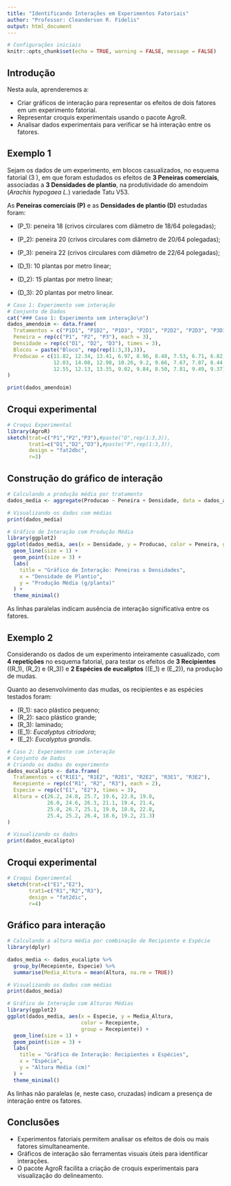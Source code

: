 ```yaml
---
title: "Identificando Interações em Experimentos Fatoriais"
author: "Professor: Cleanderson R. Fidelis"
output: html_document
---
```


```r
# Configurações iniciais
knitr::opts_chunk$set(echo = TRUE, warning = FALSE, message = FALSE)
```


## Introdução
Nesta aula, aprenderemos a:

- Criar gráficos de interação para representar os efeitos de dois fatores em um experimento fatorial.
- Representar croquis experimentais usando o pacote AgroR.
- Analisar dados experimentais para verificar se há interação entre os fatores.


## Exemplo 1

Sejam os dados de um experimento, em blocos casualizados, no esquema fatorial \(3 \times 3\), em que foram estudados os efeitos de **3 Peneiras comerciais**, associadas a **3 Densidades de plantio**, na produtividade do amendoim (*Arachis hypogaea L.*) variedade Tatu V53.

As **Peneiras comerciais (P)** e as **Densidades de plantio (D)** estudadas foram:

- \(P_1\): peneira 18 (crivos circulares com diâmetro de 18/64 polegadas);
- \(P_2\): peneira 20 (crivos circulares com diâmetro de 20/64 polegadas);
- \(P_3\): peneira 22 (crivos circulares com diâmetro de 22/64 polegadas);

- \(D_1\): 10 plantas por metro linear;
- \(D_2\): 15 plantas por metro linear;
- \(D_3\): 20 plantas por metro linear.

```r
# Caso 1: Experimento sem interação
# Conjunto de Dados
cat("### Caso 1: Experimento sem interação\n")
dados_amendoim <- data.frame(
  Tratamentos = c("P1D1", "P1D2", "P1D3", "P2D1", "P2D2", "P2D3", "P3D1", "P3D2", "P3D3"),
  Peneira = rep(c("P1", "P2", "P3"), each = 3),
  Densidade = rep(c("D1", "D2", "D3"), times = 3),
  Blocos = paste("Bloco", rep(rep(1:3,3),3)),
  Producao = c(11.82, 12.34, 13.41, 6.97, 8.96, 8.48, 7.53, 6.71, 6.82,
               12.03, 14.08, 12.98, 10.26, 9.2, 9.66, 7.67, 7.87, 8.44,
               12.55, 12.13, 13.35, 9.02, 9.84, 8.50, 7.81, 9.49, 9.37)
)

print(dados_amendoim)
```

## Croqui experimental

```r
# Croqui Experimental
library(AgroR)
sketch(trat=c("P1","P2","P3"),#paste("D",rep(1:3,3)),
       trat1=c("D1","D2","D3"),#paste("P",rep(1:3,3)),
       design = "fat2dbc",
       r=3)
```

## Construção do gráfico de interação

```r
# Calculando a produção média por tratamento
dados_media <- aggregate(Producao ~ Peneira + Densidade, data = dados_amendoim, FUN = mean)

# Visualizando os dados com médias
print(dados_media)

# Gráfico de Interação com Produção Média
library(ggplot2)
ggplot(dados_media, aes(x = Densidade, y = Producao, color = Peneira, group = Peneira)) +
  geom_line(size = 1) +
  geom_point(size = 3) +
  labs(
    title = "Gráfico de Interação: Peneiras x Densidades",
    x = "Densidade de Plantio",
    y = "Produção Média (g/planta)"
  ) +
  theme_minimal()
```

As linhas paralelas indicam ausência de interação significativa entre os fatores.


## Exemplo 2

Considerando os dados de um experimento inteiramente casualizado, com **4 repetições** no esquema fatorial, para testar os efeitos de **3 Recipientes** (\(R_1\), \(R_2\) e \(R_3\)) e **2 Espécies de eucaliptos** (\(E_1\) e \(E_2\)), na produção de mudas. 

Quanto ao desenvolvimento das mudas, os recipientes e as espécies testados foram:

- \(R_1\): saco plástico pequeno;
- \(R_2\): saco plástico grande;
- \(R_3\): laminado;
- \(E_1\): *Eucalyptus citriodora*;
- \(E_2\): *Eucalyptus grandis*.

```r
# Caso 2: Experimento com interação
# Conjunto de Dados
# Criando os dados do experimento
dados_eucalipto <- data.frame(
  Tratamentos = c("R1E1", "R1E2", "R2E1", "R2E2", "R3E1", "R3E2"),
  Recepiente = rep(c("R1", "R2", "R3"), each = 2),
  Especie = rep(c("E1", "E2"), times = 3),
  Altura = c(26.2, 24.8, 25.7, 19.6, 22.8, 19.8,
             26.0, 24.6, 26.3, 21.1, 19.4, 21.4,
             25.0, 26.7, 25.1, 19.0, 18.8, 22.8,
             25.4, 25.2, 26.4, 18.6, 19.2, 21.3)
)

# Visualizando os dados
print(dados_eucalipto)
```

## Croqui experimental

```r
# Croqui Experimental
sketch(trat=c("E1","E2"),
       trat1=c("R1","R2","R3"),
       design = "fat2dic",
       r=4)
```

## Gráfico para interação

```r
# Calculando a altura média por combinação de Recipiente e Espécie
library(dplyr)

dados_media <- dados_eucalipto %>%
  group_by(Recepiente, Especie) %>%
  summarise(Media_Altura = mean(Altura, na.rm = TRUE))

# Visualizando os dados com médias
print(dados_media)

# Gráfico de Interação com Alturas Médias
library(ggplot2)
ggplot(dados_media, aes(x = Especie, y = Media_Altura, 
                        color = Recepiente, 
                        group = Recepiente)) +
  geom_line(size = 1) +
  geom_point(size = 3) +
  labs(
    title = "Gráfico de Interação: Recipientes x Espécies",
    x = "Espécie",
    y = "Altura Média (cm)"
  ) +
  theme_minimal()
```

As linhas não paralelas (e, neste caso, cruzadas) indicam a presença de interação entre os fatores.


## Conclusões

- Experimentos fatoriais permitem analisar os efeitos de dois ou mais fatores simultaneamente.
- Gráficos de interação são ferramentas visuais úteis para identificar interações.
- O pacote AgroR facilita a criação de croquis experimentais para visualização do delineamento.
